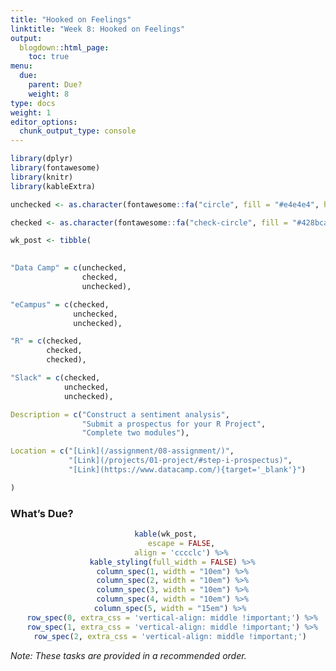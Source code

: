 ```yaml
---
title: "Hooked on Feelings"
linktitle: "Week 8: Hooked on Feelings"
output:
  blogdown::html_page:
    toc: true
menu:
  due:
    parent: Due?
    weight: 8
type: docs
weight: 1
editor_options: 
  chunk_output_type: console
---
```


```r
library(dplyr)
library(fontawesome)
library(knitr)
library(kableExtra)
```

```r
unchecked <- as.character(fontawesome::fa("circle", fill = "#e4e4e4", height = "15px"))

checked <- as.character(fontawesome::fa("check-circle", fill = "#428bca", height = "15px"))

wk_post <- tibble(
  

"Data Camp" = c(unchecked,
                checked,
                unchecked),

"eCampus" = c(checked,
              unchecked,
              unchecked),

"R" = c(checked,
        checked,
        checked),

"Slack" = c(checked, 
            unchecked,
            unchecked),

Description = c("Construct a sentiment analysis",
                "Submit a prospectus for your R Project",
                "Complete two modules"),

Location = c("[Link](/assignment/08-assignment/)",
             "[Link](/projects/01-project/#step-i-prospectus)",
             "[Link](https://www.datacamp.com/){target='_blank'}")

)
```

### What's Due?
<center>
```r
kable(wk_post, 
      escape = FALSE,
      align = 'cccclc') %>%
  kable_styling(full_width = FALSE) %>%
  column_spec(1, width = "10em") %>%
  column_spec(2, width = "10em") %>%
  column_spec(3, width = "10em") %>%
  column_spec(4, width = "10em") %>%
  column_spec(5, width = "15em") %>% 
  row_spec(0, extra_css = 'vertical-align: middle !important;') %>%
  row_spec(1, extra_css = 'vertical-align: middle !important;') %>%
  row_spec(2, extra_css = 'vertical-align: middle !important;') 
```
</center>

*Note: These tasks are provided in a recommended order.*
